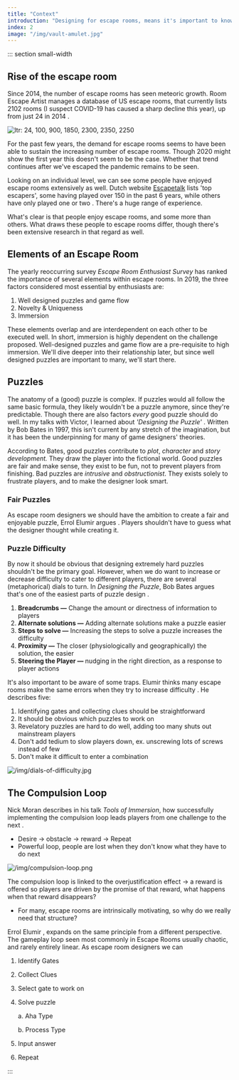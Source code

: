 ```yaml
---
title: "Context"
introduction: "Designing for escape rooms, means it's important to know what makes them special. This chapter explores what escape rooms are, why people like playing them and what makes a good escape room."
index: 2
image: "/img/vault-amulet.jpg"
---
```



::: section small-width

## Rise of the escape room

Since 2014, the number of escape rooms has seen meteoric growth. Room Escape Artist manages a database of US escape rooms, that currently lists 2102 rooms (I suspect COVID-19 has caused a sharp decline this year), up from just 24 in 2014 <Citation id="" hideAuthor />.

![ltr: 24, 100, 900, 1850, 2300, 2350, 2250](/img/escape-rooms-us-2014-2020.png "Escape Room growth from 2014 to 2020")

For the past few years, the demand for escape rooms seems to have been able to sustain the increasing number of escape rooms. Though 2020 might show the first year this doesn't seem to be the case. Whether that trend continues after we've escaped the pandemic remains to be seen.

Looking on an individual level, we can see some people have enjoyed escape rooms extensively as well. Dutch website [Escapetalk](http://escapetalk.nl) lists 'top escapers', some having played over 150 in the past 6 years, while others have only played one or two <Citation id="" hideAuthor />. There's a huge range of experience.

What's clear is that people enjoy escape rooms, and some more than others. What draws these people to escape rooms differ, though there's been extensive research in that regard as well.

## Elements of an Escape Room

The yearly reoccurring survey _Escape Room Enthusiast Survey_ <Citation id="" /> has ranked the importance of several elements within escape rooms. In 2019, the three factors considered most essential by enthusiasts are:

1. Well designed puzzles and game flow
2. Novelty & Uniqueness
3. Immersion

These elements overlap and are interdependent on each other to be executed well. In short, immersion is highly dependent on the challenge proposed. Well-designed puzzles and game flow are a pre-requisite to high immersion. We'll dive deeper into their relationship later, but since well designed puzzles are important to many, we'll start there.

## Puzzles

The anatomy of a (good) puzzle is complex. If puzzles would all follow the same basic formula, they likely wouldn't be a puzzle anymore, since they're predictable. Though there are also factors _every_ good puzzle should do well. In my talks with Victor, I learned about _'Designing the Puzzle'_ <Citation id="bates_1997_designing" />. Written by Bob Bates in 1997, this isn't current by any stretch of the imagination, but it has been the underpinning for many of game designers' theories.

According to Bates, good puzzles contribute to _plot_, _character_ and _story development._ They draw the player into the fictional world. Good puzzles are fair and make sense, they exist to be fun, not to prevent players from finishing. Bad puzzles are _intrusive_ and _obstructionist_. They exists solely to frustrate players, and to make the designer look smart.

### Fair Puzzles

As escape room designers we should have the ambition to create a fair and enjoyable puzzle, Errol Elumir argues <Citation id="" hideAuthor />. Players shouldn't have to guess what the designer thought while creating it.

### Puzzle Difficulty

By now it should be obvious that designing extremely hard puzzles shouldn't be the primary goal. However, when we do want to increase or decrease difficulty to cater to different players, there are several (metaphorical) dials to turn. In _Designing the Puzzle_, Bob Bates argues that's one of the easiest parts of puzzle design <Citation id="" />.

1. **Breadcrumbs —** Change the amount or directness of information to players
2. **Alternate solutions —** Adding alternate solutions make a puzzle easier
3. **Steps to solve —** Increasing the steps to solve a puzzle increases the difficulty
4. **Proximity —** The closer (physiologically and geographically) the solution, the easier
5. **Steering the Player —** nudging in the right direction, as a response to player actions

It's also important to be aware of some traps. Elumir thinks many escape rooms make the same errors when they try to increase difficulty <Citation id="" hideAuthor />. He describes five:

1. Identifying gates and collecting clues should be straightforward
2. It should be obvious which puzzles to work on
3. Revelatory puzzles are hard to do well, adding too many shuts out mainstream players
4. Don't add tedium to slow players down, ex. unscrewing lots of screws instead of few
5. Don't make it difficult to enter a combination

![/img/dials-of-difficulty.jpg](/img/dials-of-difficulty.jpg "The Several Dials of Difficulty")

## The Compulsion Loop

Nick Moran describes in his talk _Tools of Immersion_, how successfully implementing the compulsion loop leads players from one challenge to the next <Citation id="" />.

- Desire → obstacle → reward → Repeat
- Powerful loop, people are lost when they don't know what they have to do next

![/img/compulsion-loop.png](/img/compulsion-loop.png)

The compulsion loop is linked to the overjustification effect → a reward is offered so players are driven by the promise of that reward, what happens when that reward disappears?

- For many, escape rooms are intrinsically motivating, so why do we really need that structure?

Errol Elumir <Citation id="" hideAuthor />, expands on the same principle from a different perspective. The gameplay loop seen most commonly in Escape Rooms usually chaotic, and rarely entirely linear. As escape room designers we can

1. Identify Gates
2. Collect Clues
3. Select gate to work on
4. Solve puzzle

   a. Aha Type

   b. Process Type

5. Input answer
6. Repeat

:::
